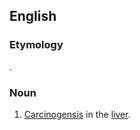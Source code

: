 ==English==

===Etymology===
{{prefix|hepato|carcinogenesis}}.

===Noun===
{{en-noun|-}}
# {{context|pathology}} [[carcinogenesis|Carcinogensis]] in the [[liver]].